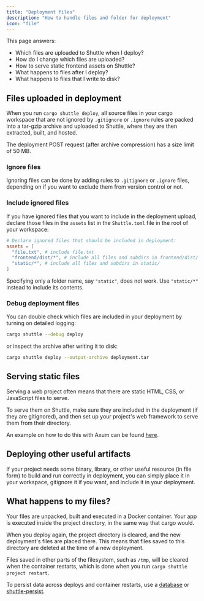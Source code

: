 ```yaml
---
title: "Deployment files"
description: "How to handle files and folder for deployment"
icon: "file"
---
```


This page answers:

- Which files are uploaded to Shuttle when I deploy?
- How do I change which files are uploaded?
- How to serve static frontend assets on Shuttle?
- What happens to files after I deploy?
- What happens to files that I write to disk?

## Files uploaded in deployment

When you run `cargo shuttle deploy`, all source files in your cargo workspace that are not ignored by `.gitignore` or `.ignore` rules are packed into a tar-gzip archive and uploaded to Shuttle, where they are then extracted, built, and hosted.

<Info>The deployment POST request (after archive compression) has a size limit of 50 MB.</Info>

### Ignore files

Ignoring files can be done by adding rules to `.gitignore` or `.ignore` files, depending on if you want to exclude them from version control or not.

### Include ignored files

If you have ignored files that you want to include in the deployment upload, declare those files in the `assets` list in the `Shuttle.toml` file in the root of your workspace:

```toml Shuttle.toml
# Declare ignored files that should be included in deployment:
assets = [
  "file.txt", # include file.txt
  "frontend/dist/*", # include all files and subdirs in frontend/dist/
  "static/*", # include all files and subdirs in static/
]
```

<Note>Specifying only a folder name, say `"static"`, does not work. Use `"static/*"` instead to include its contents.</Note>

### Debug deployment files

You can double check which files are included in your deployment by turning on detailed logging:

```bash
cargo shuttle --debug deploy
```

or inspect the archive after writing it to disk:

```bash
cargo shuttle deploy --output-archive deployment.tar
```

## Serving static files

Serving a web project often means that there are static HTML, CSS, or JavaScript files to serve.

To serve them on Shuttle, make sure they are included in the deployment (if they are gitignored), and then set up your project's web framework to serve them from their directory.

An example on how to do this with Axum can be found [here](https://github.com/shuttle-hq/shuttle-examples/tree/main/axum/static-files).

## Deploying other useful artifacts

If your project needs some binary, library, or other useful resource (in file form) to build and run correctly in deployment, you can simply place it in your workspace, gitignore it if you want, and include it in your deployment.

## What happens to my files?

Your files are unpacked, built and executed in a Docker container.
Your app is executed inside the project directory, in the same way that cargo would.

When you deploy again, the project directory is cleared, and the new deployment's files are placed there.
This means that files saved to this directory are deleted at the time of a new deployment.

Files saved in other parts of the filesystem, such as `/tmp`, will be cleared when the container restarts, which is done when you run `cargo shuttle project restart`.

To persist data across deploys and container restarts, use a [database](/resources/shuttle-shared-db) or [shuttle-persist](/resources/shuttle-persist).
